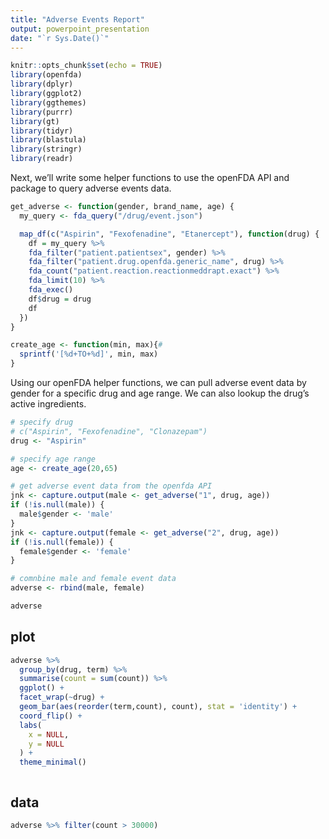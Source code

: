 ```yaml
---
title: "Adverse Events Report"
output: powerpoint_presentation
date: "`r Sys.Date()`"
---
```


```r
knitr::opts_chunk$set(echo = TRUE)
library(openfda)
library(dplyr)
library(ggplot2)
library(ggthemes)
library(purrr)
library(gt)
library(tidyr)
library(blastula)
library(stringr)
library(readr)
```

Next, we'll write some helper functions to use the openFDA API and package to query adverse events data.
```r
get_adverse <- function(gender, brand_name, age) {
  my_query <- fda_query("/drug/event.json")

  map_df(c("Aspirin", "Fexofenadine", "Etanercept"), function(drug) {
    df = my_query %>%
    fda_filter("patient.patientsex", gender) %>% 
    fda_filter("patient.drug.openfda.generic_name", drug) %>% 
    fda_count("patient.reaction.reactionmeddrapt.exact") %>% 
    fda_limit(10) %>% 
    fda_exec()
    df$drug = drug
    df
  })
}

create_age <- function(min, max){#
  sprintf('[%d+TO+%d]', min, max)
}
```



Using our openFDA helper functions, we can pull adverse event data by gender for a specific drug and age range. We can also lookup the drug's active ingredients.

```r
# specify drug
# c("Aspirin", "Fexofenadine", "Clonazepam")
drug <- "Aspirin"

# specify age range
age <- create_age(20,65)

# get adverse event data from the openfda API
jnk <- capture.output(male <- get_adverse("1", drug, age))
if (!is.null(male)) {
  male$gender <- 'male'
}
jnk <- capture.output(female <- get_adverse("2", drug, age))
if (!is.null(female)) {
  female$gender <- 'female'
}

# comnbine male and female event data
adverse <- rbind(male, female)

adverse
```


## plot

```r

adverse %>%
  group_by(drug, term) %>% 
  summarise(count = sum(count)) %>% 
  ggplot() +
  facet_wrap(~drug) +
  geom_bar(aes(reorder(term,count), count), stat = 'identity') +
  coord_flip() +
  labs(
    x = NULL,
    y = NULL
  ) +
  theme_minimal()



```

## data

```r
adverse %>% filter(count > 30000)
```


